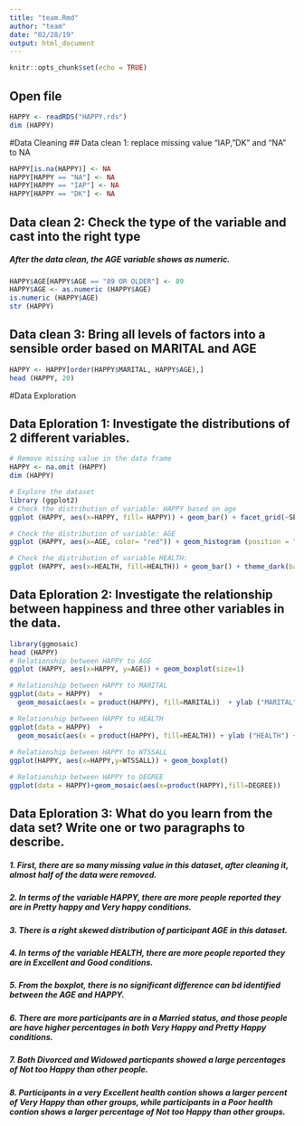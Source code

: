 ```yaml
---
title: "team.Rmd"
author: "team"
date: "02/28/19"
output: html_document
---
```


```r
knitr::opts_chunk$set(echo = TRUE)
```

## Open file
```r
HAPPY <- readRDS("HAPPY.rds")
dim (HAPPY)
```

#Data Cleaning
## Data clean 1: replace missing value "IAP, "DK" and "NA" to NA

```r
HAPPY[is.na(HAPPY)] <- NA
HAPPY[HAPPY == "NA"] <- NA
HAPPY[HAPPY == "IAP"] <- NA
HAPPY[HAPPY == "DK"] <- NA
```

## Data clean 2: Check the type of the variable and cast into the right type 
##### After the data clean, the AGE variable shows as numeric.

```r
HAPPY$AGE[HAPPY$AGE == "89 OR OLDER"] <- 89
HAPPY$AGE <- as.numeric (HAPPY$AGE)
is.numeric (HAPPY$AGE)
str (HAPPY)
```

## Data clean 3: Bring all levels of factors into a sensible order based on MARITAL and AGE

```r
HAPPY <- HAPPY[order(HAPPY$MARITAL, HAPPY$AGE),]
head (HAPPY, 20)
```

#Data Exploration

## Data Eploration 1: Investigate the distributions of 2 different variables.

```r
# Remove missing value in the data frame
HAPPY <- na.omit (HAPPY)
dim (HAPPY)

# Explore the dataset
library (ggplot2)
# Check the distribution of variable: HAPPY based on age
ggplot (HAPPY, aes(x=HAPPY, fill= HAPPY)) + geom_bar() + facet_grid(~SEX, scales="free_y") 

# Check the distribution of variable: AGE
ggplot (HAPPY, aes(x=AGE, color= "red")) + geom_histogram (position = "stack" , binwidth = .5)

# Check the distribution of variable HEALTH: 
ggplot (HAPPY, aes(x=HEALTH, fill=HEALTH)) + geom_bar() + theme_dark(base_size = 11, base_family = "")

```


## Data Eploration 2: Investigate the relationship between happiness and three other variables in the data.

```r
library(ggmosaic)
head (HAPPY)
# Relationship between HAPPY to AGE
ggplot (HAPPY, aes(x=HAPPY, y=AGE)) + geom_boxplot(size=1)

# Relationship between HAPPY to MARITAL
ggplot(data = HAPPY)  + 
  geom_mosaic(aes(x = product(HAPPY), fill=MARITAL))  + ylab ("MARITAL") + xlab ("HAPPY") + coord_flip()

# Relationship between HAPPY to HEALTH
ggplot(data = HAPPY)  + 
  geom_mosaic(aes(x = product(HAPPY), fill=HEALTH)) + ylab ("HEALTH") + xlab ("HAPPY") + coord_flip()
  
# Relationship between HAPPY to WTSSALL
ggplot(HAPPY, aes(x=HAPPY,y=WTSSALL)) + geom_boxplot()

# Relationship between HAPPY to DEGREE
ggplot(data = HAPPY)+geom_mosaic(aes(x=product(HAPPY),fill=DEGREE))

```


## Data Eploration 3: What do you learn from the data set? Write one or two paragraphs to describe.

##### 1. First, there are so many missing value in this dataset, after cleaning it, almost half of the data were removed.
##### 2. In terms of the variable HAPPY, there are more people reported they are in Pretty happy and Very happy conditions.
##### 3. There is a right skewed distribution of participant AGE in this dataset.
##### 4. In terms of the variable HEALTH, there are more people reported they are in Excellent and Good conditions.
##### 5. From the boxplot, there is no significant difference can bd identified between the AGE and HAPPY.
##### 6. There are more participants are in a Married status, and those people are have higher percentages in both Very Happy and Pretty Happy conditions.
##### 7. Both Divorced and Widowed particpants showed a large percentages of Not too Happy than other people.
##### 8. Participants in a very Excellent health contion shows a larger percent of Very Happy than other groups, while participants in a Poor health contion shows a larger percentage of Not too Happy than other groups.





